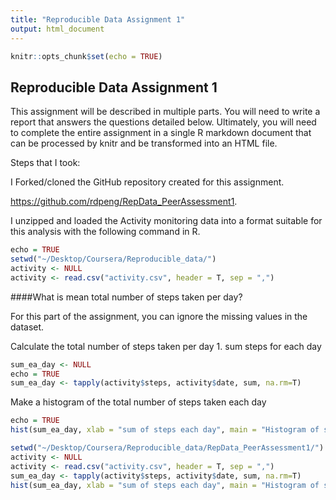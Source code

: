 ```yaml
---
title: "Reproducible Data Assignment 1"
output: html_document
---
```


```r
knitr::opts_chunk$set(echo = TRUE)
```

## Reproducible Data Assignment 1

This assignment will be described in multiple parts. You will need to write a report that answers the questions detailed below. Ultimately, you will need to complete the entire assignment in a single R markdown document that can be processed by knitr and be transformed into an HTML file.

Steps that I took:

I Forked/cloned the GitHub repository created for this assignment.

<https://github.com/rdpeng/RepData_PeerAssessment1>.

I unzipped and loaded the Activity monitoring data into a format suitable for this analysis with the following command in R.

```r
echo = TRUE
setwd("~/Desktop/Coursera/Reproducible_data/")
activity <- NULL
activity <- read.csv("activity.csv", header = T, sep = ",")
```

####What is mean total number of steps taken per day?

For this part of the assignment, you can ignore the missing values in the dataset.

Calculate the total number of steps taken per day
1. sum steps for each day 

```r
sum_ea_day <- NULL
echo = TRUE
sum_ea_day <- tapply(activity$steps, activity$date, sum, na.rm=T)
```

Make a histogram of the total number of steps taken each day
```r
echo = TRUE
hist(sum_ea_day, xlab = "sum of steps each day", main = "Histogram of steps taken each day")
```


```r
setwd("~/Desktop/Coursera/Reproducible_data/RepData_PeerAssessment1/")
activity <- NULL
activity <- read.csv("activity.csv", header = T, sep = ",")
sum_ea_day <- tapply(activity$steps, activity$date, sum, na.rm=T)
hist(sum_ea_day, xlab = "sum of steps each day", main = "Histogram of steps taken each day")
``` 
